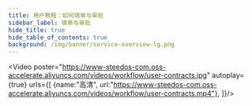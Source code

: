 ```yaml
---
title: 用户教程：如何填单与审批
sidebar_label: 填单与审批
hide_title: true
hide_table_of_contents: true
background: /img/banner/service-overview-lg.png
---
```



<Video 
    poster="https://www-steedos-com.oss-accelerate.aliyuncs.com/videos/workflow/user-contracts.jpg"
    autoplay={true}
    urls={[
        {name:"高清", url:"https://www-steedos-com.oss-accelerate.aliyuncs.com/videos/workflow/user-contracts.mp4"},
    ]}/>
